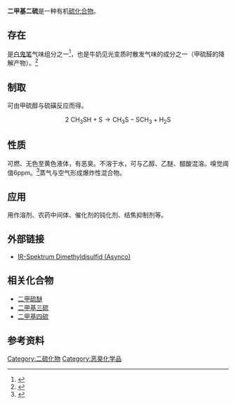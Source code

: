{{Chembox
| verifiedrevid = 470456193
| ImageFileL1 = Dimethyl disulfide expanded.svg
| ImageSizeL1 = 100px
| ImageFileR1 = Dimethyl disulfide skeletal.svg
| ImageSizeR1 = 100px
| ImageFileL2 = Dimethyl-disulfide-3D-balls.png
| ImageSizeL2 = 100px
| ImageFileR2 = Dimethyl disulfide spacefill.png
| ImageSizeR2 = 100px
| IUPACName = (Methyldisulfanyl)methane
| OtherNames = 二甲二硫，二甲基二硫醚，DMDS
| Section1 = {{Chembox Identifiers
|  Abbreviations = DMDS
|  CASNo = 624-92-0
|  CASNo_Ref = {{cascite|correct|CAS}}
|  ChEBI_Ref = {{ebicite|correct|EBI}}
|  ChEBI = 4608
|  StdInChI_Ref = {{stdinchicite|correct|chemspider}}
|  StdInChI = 1S/C2H6S2/c1-3-4-2/h1-2H3
|  StdInChIKey_Ref = {{stdinchicite|correct|chemspider}}
|  StdInChIKey = WQOXQRCZOLPYPM-UHFFFAOYSA-N
|  PubChem = 12232
|  ChemSpiderID_Ref = {{chemspidercite|correct|chemspider}}
|  ChemSpiderID = 11731
|  SMILES = S(SC)C
|  InChI = InChI=1S/C2H6S2/c1-3-4-2/h1-2H3
  }}
| Section2 = {{Chembox Properties
|  C=2|H=6|S=2
|  Appearance = 易燃、易挥发无色至黄色有不快气味液体<ref name=GESTIS>{{GESTIS|ZVG=10510|CAS=624-92-0|Datum=22. Dezember 2009}}</ref>
|  Density = 1.06 g/cm<sup>3</sup><ref name=GESTIS/>
|  MeltingPtC = -85
|  Melting_notes = <ref name=GESTIS/>
|  BoilingPtC = 110
|  Boiling_notes = <ref name=GESTIS/>
|  Solubility = 2.5 g/L (20 °C)<ref name=GESTIS/>
|  VaporPressure = 38 [[毫巴|mbar]] (25 °C)<ref name="GESTIS" />
  }}
| Section6 = {{Chembox Hazards
|  Reference = <ref name=GESTIS/>
|  MainHazards = 
|  EUClass = {{Hazchem F}} {{Hazchem Xn}} {{Hazchem N}}
|  RPhrases = {{R11}}-{{R20/22}}-{{R36}}-{{R51/53}}
|  SPhrases = {{S16}}-{{S24}}-{{S26}}-{{S61}}
|  FlashPt = 15 °C<ref name=GESTIS/>
|  Autoignition = 370 °C<ref name=GESTIS/>
|  LD50 = 190 mg/kg (大鼠经口)<ref name=thegoodscentscompany>[http://www.thegoodscentscompany.com/data/rw1008081.html Dimethyl disulfide], Good Scents Company</ref>
  }}
}}
'''二甲基二硫'''是一种有机[[硫|硫]][[化合物|化合物]]。

== 存在 ==
是[[白鬼笔|白鬼笔]]气味组分之一<ref>{{Cite web |url=http://www.pilzepilze.de/tstijve1.html |title=Geruchs- und Farbstoffe der Rutenpilze |accessdate=2010-08-03 |archive-date=2017-11-05 |archive-url=https://web.archive.org/web/20171105064927/http://www.pilzepilze.de/tstijve1.html |dead-url=no }}</ref>，也是牛奶见光变质时散发气味的成分之一（甲硫醛的降解产物）。<ref>{{Cite web |url=http://www.chemiedidaktik.uni-wuppertal.de/alte_seite_du/material/milch/milcheiweiss/lichtgeschmack.pdf |title=Entstehung des Lichtgeschmacks in Milch |accessdate=2010-08-03 |archive-date=2009-06-17 |archive-url=https://web.archive.org/web/20090617083719/http://www.chemiedidaktik.uni-wuppertal.de/alte_seite_du/material/milch/milcheiweiss/lichtgeschmack.pdf |dead-url=no }}</ref>

== 制取 ==
可由甲硫醇与硫磺反应而得。
::<math>\mathrm{2 \ CH_3SH + S \rightarrow CH_3S{-}SCH_3 + H_2S}</math>

== 性质 ==
可燃、无色至黄色液体，有恶臭。不溶于水，可与乙醇、乙醚、醋酸混溶。嗅觉阈值6ppm。<ref>{{Cite web |url=http://www.enius.de/schadstoffe/dimethyldisulfid.html |title=Dimethyldisulfid (Enius) |accessdate=2010-08-03 |archive-date=2017-01-29 |archive-url=https://web.archive.org/web/20170129113617/http://www.enius.de/schadstoffe/dimethyldisulfid.html |dead-url=no }}</ref>蒸气与空气形成爆炸性混合物。

== 应用 ==
用作溶剂、农药中间体、催化剂的钝化剂、结焦抑制剂等。

== 外部链接 ==
* [https://web.archive.org/web/20160304000229/http://www.ansyco.de/CMS/frontend/index.php?idcatside=124&show=97 IR-Spektrum Dimethyldisulfid (Asynco)]

== 相关化合物 ==
* [[二甲硫醚|二甲硫醚]]
* [[二甲基三硫|二甲基三硫]]
* [[二甲基四硫|二甲基四硫]]

== 参考资料 ==
{{reflist}}

[[Category:二硫化物|Category:二硫化物]]
[[Category:恶臭化学品|Category:恶臭化学品]]